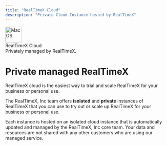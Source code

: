 ```yaml
---
title: "RealTimeX Cloud"
description: "Private Cloud Instance hosted by RealTimeX"
---
```



<div
  style={{
    width: "100%",
    background: "#fff",
    borderRadius: "1.5rem",
    boxShadow: "0 2px 18px 0 #0b1c2c08",
    display: "flex",
    alignItems: "center",
    gap: "2rem",
    padding: "2rem 2.2rem",
    minHeight: 120,
    margin: "2rem 0 2.5rem 0",
    boxSizing: "border-box",
    // Remove maxWidth to go truly 100%. 
    // Add overflowX for tiny screens if needed.
    // maxWidth: 560,
  }}
>
  <span
    style={{
      display: "inline-flex",
      alignItems: "center",
      justifyContent: "center",
      background: "#f6f6f7",
      borderRadius: "1rem",
      padding: "14px",
      boxShadow: "0 1px 6px 0 #0001",
      minWidth: 78,
      minHeight: 78,
      marginRight: "1rem",
    }}
  >
    <img
      src="/images/os/clouds.svg"
      alt="MacOS"
      width="50"
      height="50"
      style={{ display: "block" }}
    />
  </span>
  <div>
    <div style={{ fontSize: "2rem", fontWeight: 700, letterSpacing: "-1px" }}>RealTimeX Cloud</div>
    <div style={{ fontSize: "1.1rem", color: "#6c757d", marginTop: 2 }}>
      Privately managed by RealTimeX.
    </div>
  </div>
</div>

# Private managed RealTimeX

RealTimeX cloud is the easiest way to trial and scale RealTimeX for your business or personal use.

The RealTimeX, Inc team offers **isolated** and **private** instances of RealTimeX that you can use to try out or scale up RealTimeX for your business or personal use.

Each instance is hosted on an isolated cloud instance that is automatically updated and managed by the RealTimeX, Inc core team. Your data and resources are not shared with any other customers who are using our managed service.

